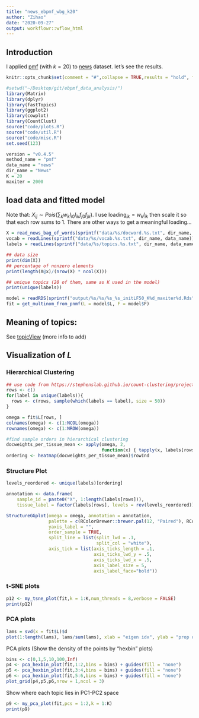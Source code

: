 ```yaml
---
title: "news_ebpmf_wbg_k20"
author: "Zihao"
date: "2020-09-27"
output: workflowr::wflow_html
---
```


## Introduction
I  applied [pmf](https://github.com/stephenslab/ebpmf.alpha/blob/master/R/pmf.R) (with $k = 20$) to [news](https://github.com/stephenslab/topics/prepare_news_data.html) dataset. let's see the results.

```r
knitr::opts_chunk$set(comment = "#",collapse = TRUE,results = "hold", fig.align = "center",dpi = 120)
```

```r
#setwd("~/Desktop/git/ebpmf_data_analysis/")
library(Matrix)
library(dplyr)
library(fastTopics)
library(ggplot2)
library(cowplot)
library(CountClust)
source("code/plots.R")
source("code/util.R")
source("code/misc.R")
set.seed(123)

version = "v0.4.5"
method_name = "pmf"
data_name = "news"
dir_name = "News"
K = 20
maxiter = 2000
```


## load data and fitted model
Note that: $X_{ij} \sim  Pois(\sum_k w_k l_{i0} l_{ik} f_{j0} f_{jk})$. I use $\text{loading}_{ik} = w_k l_{ik}$ then scale it so that each row sums to 1. There are other ways to get a meaningful loading...

```r
X = read_news_bag_of_words(sprintf("data/%s/docword.%s.txt", dir_name, data_name))
vocab = readLines(sprintf("data/%s/vocab.%s.txt", dir_name, data_name))
labels = readLines(sprintf("data/%s/topics.%s.txt", dir_name, data_name))

## data size
print(dim(X))
## percentage of nonzero elements
print(length(X@x)/(nrow(X) * ncol(X)))

## unique topics (20 of them, same as K used in the model)
print(unique(labels))
```


```r
model = readRDS(sprintf("output/%s/%s/%s_%s_initLF50_K%d_maxiter%d.Rds", dir_name, version, data_name, method_name, K, maxiter))
fit = get_multinom_from_pnmf(L = model$L, F = model$F)

```

## Meaning of topics:
See [topicView](https://zihao12.shinyapps.io/topicview-app/) (more info to add)

## Visualization of $L$ {.tabset}

### Hierarchical Clustering
```r
## use code from https://stephenslab.github.io/count-clustering/project/src/gtex_v6_structure_genes.html
rows <- c()
for(label in unique(labels)){
  rows <- c(rows, sample(which(labels == label), size = 50))
}

omega = fit$L[rows, ]
colnames(omega) <- c(1:NCOL(omega))
rownames(omega) <- c(1:NROW(omega))

#find sample orders in hierarchical clustering
docweights_per_tissue_mean <- apply(omega, 2,
                                    function(x) { tapply(x, labels[rows], mean) })
ordering <- heatmap(docweights_per_tissue_mean)$rowInd
```

### Structure Plot
```r
levels_reordered <- unique(labels)[ordering]

annotation <- data.frame(
    sample_id = paste0("X", 1:length(labels[rows])),
    tissue_label = factor(labels[rows], levels = rev(levels_reordered)))

StructureGGplot(omega = omega, annotation = annotation, 
                palette = c(RColorBrewer::brewer.pal(12, "Paired"), RColorBrewer::brewer.pal(8, "Accent")),
                yaxis_label = "",
                order_sample = TRUE,
                split_line = list(split_lwd = .1,
                                  split_col = "white"),
                axis_tick = list(axis_ticks_length = .1,
                                 axis_ticks_lwd_y = .5,
                                 axis_ticks_lwd_x = .5,
                                 axis_label_size = 5,
                                 axis_label_face="bold"))
```




### t-SNE plots
```r
p12 <- my_tsne_plot(fit,k = 1:K,num_threads = 8,verbose = FALSE)
print(p12)
```

### PCA plots
```r
lams = svd(x = fit$L)$d
plot(1:length(lams), lams/sum(lams), xlab = "eigen idx", ylab = "prop of variance explained")
```


<!-- ```{r clustering-1, fig.width=8, fig.height=2.5} -->
<!-- p1 <- basic_pca_plot(fit,1:2) -->
<!-- p2 <- basic_pca_plot(fit,3:4) -->
<!-- p3 <- basic_pca_plot(fit,5:6) -->
<!-- plot_grid(p1,p2,p3,nrow = 1,ncol = 3) -->
<!-- ``` -->

PCA plots (Show the density of the points by “hexbin” plots)
```r
bins <- c(0,1,5,10,100,Inf)
p4 <- pca_hexbin_plot(fit,1:2,bins = bins) + guides(fill = "none")
p5 <- pca_hexbin_plot(fit,3:4,bins = bins) + guides(fill = "none")
p6 <- pca_hexbin_plot(fit,5:6,bins = bins) + guides(fill = "none")
plot_grid(p4,p5,p6,nrow = 1,ncol = 3)
```

Show where each topic lies in PC1-PC2 space
```r
p9 <- my_pca_plot(fit,pcs = 1:2,k = 1:K)
print(p9)
```





